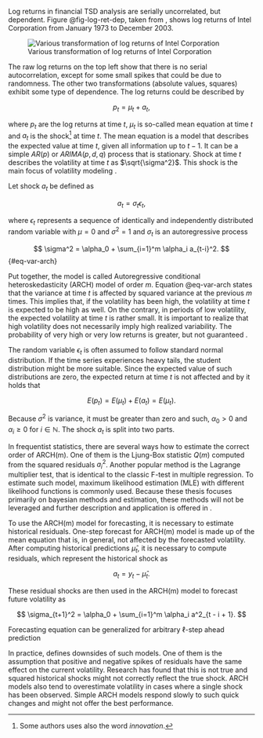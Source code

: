 Log returns in financial TSD analysis are serially uncorrelated, but dependent. Figure @fig-log-ret-dep, taken 
from \parencite[Fig. 3.1]{tsay_analysis_2005}, shows log returns of Intel Corporation from January 1973 to
December 2003.

![Various transformation of log returns of Intel Corporation \parencite{tsay_analysis_2005}](./img/log-ret-dep.png){#fig-log-ret-dep}

The raw log returns on the top left show that there is no serial autocorrelation, except for some small spikes
that could be due to randomness. The other two transformations (absolute values, squares) exhibit some type of
dependence. The log returns could be described by 

$$
p_t = \mu_t + a_t,
$$

where $p_t$ are the log returns at time $t$, $\mu_t$ is so-called mean equation at time $t$ and $a_t$ is the
shock[^shock] at time $t$. The mean equation is a model that describes the expected value at time $t$, given
all information up to $t-1$. It can be a simple $AR(p)$ or $ARIMA(p, d, q)$ process that is stationary. Shock at time
$t$ describes the volatility at time $t$ as $\sqrt{\sigma^2}$. This shock is the main focus of volatility modeling
\parencite[Fig. 3.2]{tsay_analysis_2005}.

[^shock]: Some authors uses also the word *innovation*.

Let shock $a_t$ be defined as

$$
a_t = \sigma_t \epsilon_t,
$$

where $\epsilon_t$ represents a sequence of identically and independently distributed random variable with $\mu = 0$
and $\sigma^2 = 1$ and $\sigma_t$ is an autoregressive process

$$
\sigma^2 = \alpha_0 + \sum_{i=1}^m \alpha_i a_{t-i}^2.
$$ {#eq-var-arch}

Put together, the model is called Autoregressive conditional heteroskedasticity (ARCH) model of order $m$. Equation @eq-var-arch
states that the variance at time $t$ is affected by squared variance at the previous $m$ times. This implies
that, if the volatility has been high, the volatility at time $t$ is expected to be high as well. On the contrary,
in periods of low volatility, the expected volatility at time $t$ is rather small. It is important to realize
that high volatility does not necessarily imply high realized variability. The probability of very high or very low
returns is greater, but not guaranteed \parencite[Chap. 3.4]{tsay_analysis_2005}.

The random variable $\epsilon_t$ is often assumed to follow standard normal distribution. If the time series
experiences heavy tails, the student distribution might be more suitable. Since the expected value of such 
distributions are zero, the expected return at time $t$ is not affected and by it holds \parencite[Chap. 3.4.1]
{tsay_analysis_2005} that 

$$
E(p_t) = E(\mu_t) + E(a_t) = E(\mu_t).
$$


Because $\sigma^2$ is variance, it must be greater than zero and such, $\alpha_0 > 0$ and $\alpha_i \geq 0$ for 
$i \in \mathbb{N}$. The shock $a_t$ is split into two parts.

In frequentist statistics, there are several ways how to estimate the correct order of ARCH(m). One of them is the 
Ljung-Box statistic $Q(m)$ computed from the squared residuals $a_i^2$. Another popular method is the Lagrange
multiplier test, that is identical to the classic F-test in multiple regression. To estimate such model, maximum
likelihood estimation (MLE) with different likelihood functions is commonly used. Because these thesis focuses 
primarily on bayesian methods and estimation, these methods will not be leveraged and further description and
application is offered in \parencite[Chap. 3]{tsay_analysis_2005}.

To use the ARCH(m) model for forecasting, it is necessary to estimate historical residuals. One-step forecast for
ARCH(m) model is made up of the mean equation that is, in general, not affected by the forecasted volatility. After
computing historical predictions $\hat\mu_t$, it is necessary to compute residuals, which represent the historical
shock as

$$
a_t = y_t - \hat \mu_t.
$$

These residual shocks are then used in the ARCH(m) model to forecast future volatility as

$$
\sigma_{t+1}^2 = \alpha_0 + \sum_{i=1}^m \alpha_i a^2_{t - i + 1}.
$$

Forecasting equation can be generalized for arbitrary $\ell$-step ahead prediction 
\parencite[Chap. 3.4.3] {tsay_analysis_2005}

In practice, \parencite[Chap. 3.4.2]{tsay_analysis_2005} defines downsides of such models. One of them 
is the assumption that positive and negative spikes of residuals have the same effect on the current volatility.
Research has found that this is not true and squared historical shocks might not correctly reflect the true
shock. ARCH models also tend to overestimate volatility in cases where a single shock has been observed. Simple ARCH
models respond slowly to such quick changes and might not offer the best performance.